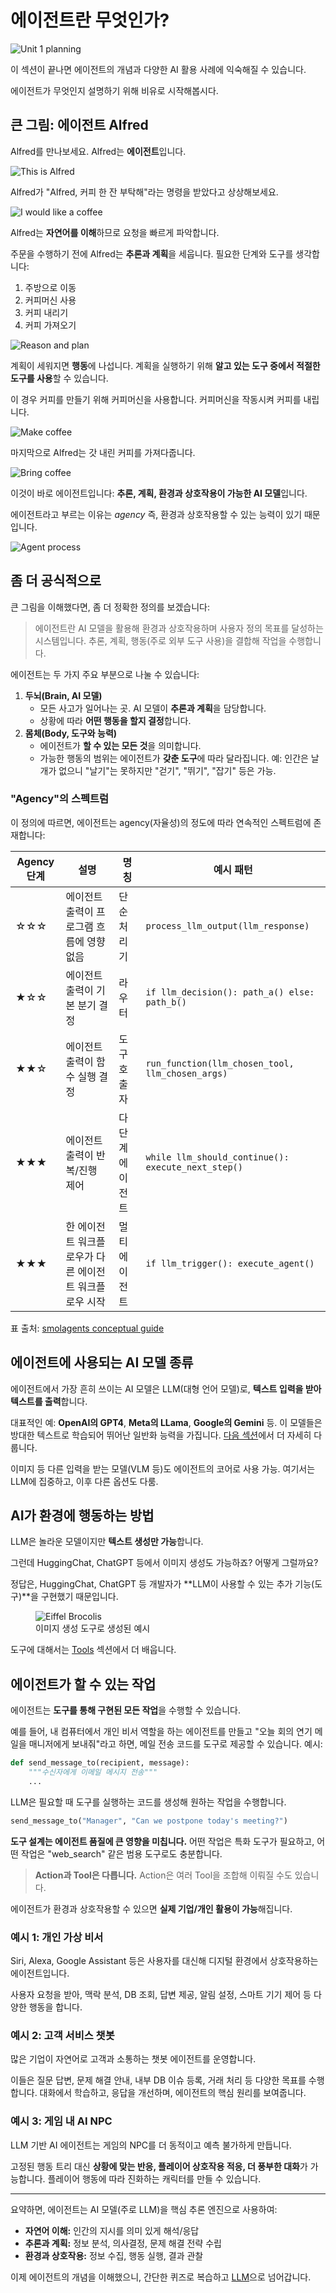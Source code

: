 # 에이전트란 무엇인가?

<img src="https://huggingface.co/datasets/agents-course/course-images/resolve/main/en/unit1/whiteboard-no-check.jpg" alt="Unit 1 planning"/>

이 섹션이 끝나면 에이전트의 개념과 다양한 AI 활용 사례에 익숙해질 수 있습니다.

에이전트가 무엇인지 설명하기 위해 비유로 시작해봅시다.

## 큰 그림: 에이전트 Alfred

Alfred를 만나보세요. Alfred는 **에이전트**입니다.

<img src="https://huggingface.co/datasets/agents-course/course-images/resolve/main/en/unit1/this-is-alfred.jpg" alt="This is Alfred"/>

Alfred가 "Alfred, 커피 한 잔 부탁해"라는 명령을 받았다고 상상해보세요.

<img src="https://huggingface.co/datasets/agents-course/course-images/resolve/main/en/unit1/coffee-please.jpg" alt="I would like a coffee"/>

Alfred는 **자연어를 이해**하므로 요청을 빠르게 파악합니다.

주문을 수행하기 전에 Alfred는 **추론과 계획**을 세웁니다. 필요한 단계와 도구를 생각합니다:

1. 주방으로 이동
2. 커피머신 사용
3. 커피 내리기
4. 커피 가져오기

<img src="https://huggingface.co/datasets/agents-course/course-images/resolve/main/en/unit1/reason-and-plan.jpg" alt="Reason and plan"/>

계획이 세워지면 **행동**에 나섭니다. 계획을 실행하기 위해 **알고 있는 도구 중에서 적절한 도구를 사용**할 수 있습니다.

이 경우 커피를 만들기 위해 커피머신을 사용합니다. 커피머신을 작동시켜 커피를 내립니다.

<img src="https://huggingface.co/datasets/agents-course/course-images/resolve/main/en/unit1/make-coffee.jpg" alt="Make coffee"/>

마지막으로 Alfred는 갓 내린 커피를 가져다줍니다.

<img src="https://huggingface.co/datasets/agents-course/course-images/resolve/main/en/unit1/bring-coffee.jpg" alt="Bring coffee"/>

이것이 바로 에이전트입니다: **추론, 계획, 환경과 상호작용이 가능한 AI 모델**입니다.

에이전트라고 부르는 이유는 _agency_ 즉, 환경과 상호작용할 수 있는 능력이 있기 때문입니다.

<img src="https://huggingface.co/datasets/agents-course/course-images/resolve/main/en/unit1/process.jpg" alt="Agent process"/>

## 좀 더 공식적으로

큰 그림을 이해했다면, 좀 더 정확한 정의를 보겠습니다:

> 에이전트란 AI 모델을 활용해 환경과 상호작용하며 사용자 정의 목표를 달성하는 시스템입니다. 추론, 계획, 행동(주로 외부 도구 사용)을 결합해 작업을 수행합니다.

에이전트는 두 가지 주요 부분으로 나눌 수 있습니다:

1. **두뇌(Brain, AI 모델)**
   - 모든 사고가 일어나는 곳. AI 모델이 **추론과 계획**을 담당합니다.
   - 상황에 따라 **어떤 행동을 할지 결정**합니다.
2. **몸체(Body, 도구와 능력)**
   - 에이전트가 **할 수 있는 모든 것**을 의미합니다.
   - 가능한 행동의 범위는 에이전트가 **갖춘 도구**에 따라 달라집니다. 예: 인간은 날개가 없으니 "날기"는 못하지만 "걷기", "뛰기", "잡기" 등은 가능.

### "Agency"의 스펙트럼

이 정의에 따르면, 에이전트는 agency(자율성)의 정도에 따라 연속적인 스펙트럼에 존재합니다:

| Agency 단계 | 설명 | 명칭 | 예시 패턴 |
| --- | --- | --- | --- |
| ☆☆☆ | 에이전트 출력이 프로그램 흐름에 영향 없음 | 단순 처리기 | `process_llm_output(llm_response)` |
| ★☆☆ | 에이전트 출력이 기본 분기 결정 | 라우터 | `if llm_decision(): path_a() else: path_b()` |
| ★★☆ | 에이전트 출력이 함수 실행 결정 | 도구 호출자 | `run_function(llm_chosen_tool, llm_chosen_args)` |
| ★★★ | 에이전트 출력이 반복/진행 제어 | 다단계 에이전트 | `while llm_should_continue(): execute_next_step()` |
| ★★★ | 한 에이전트 워크플로우가 다른 에이전트 워크플로우 시작 | 멀티 에이전트 | `if llm_trigger(): execute_agent()` |

표 출처: [smolagents conceptual guide](https://huggingface.co/docs/smolagents/conceptual_guides/intro_agents)

## 에이전트에 사용되는 AI 모델 종류

에이전트에서 가장 흔히 쓰이는 AI 모델은 LLM(대형 언어 모델)로, **텍스트 입력을 받아 텍스트를 출력**합니다.

대표적인 예: **OpenAI의 GPT4**, **Meta의 LLama**, **Google의 Gemini** 등. 이 모델들은 방대한 텍스트로 학습되어 뛰어난 일반화 능력을 가집니다. [다음 섹션](what-are-llms)에서 더 자세히 다룹니다.

<Tip>
이미지 등 다른 입력을 받는 모델(VLM 등)도 에이전트의 코어로 사용 가능. 여기서는 LLM에 집중하고, 이후 다른 옵션도 다룸.
</Tip>

## AI가 환경에 행동하는 방법

LLM은 놀라운 모델이지만 **텍스트 생성만 가능**합니다.

그런데 HuggingChat, ChatGPT 등에서 이미지 생성도 가능하죠? 어떻게 그럴까요?

정답은, HuggingChat, ChatGPT 등 개발자가 **LLM이 사용할 수 있는 추가 기능(도구)**을 구현했기 때문입니다.

<figure>
<img src="https://huggingface.co/datasets/agents-course/course-images/resolve/main/en/unit1/eiffel_brocolis.jpg" alt="Eiffel Brocolis"/>
<figcaption>이미지 생성 도구로 생성된 예시</figcaption>
</figure>

도구에 대해서는 [Tools](tools) 섹션에서 더 배웁니다.

## 에이전트가 할 수 있는 작업

에이전트는 **도구를 통해 구현된 모든 작업**을 수행할 수 있습니다.

예를 들어, 내 컴퓨터에서 개인 비서 역할을 하는 에이전트를 만들고 "오늘 회의 연기 메일을 매니저에게 보내줘"라고 하면, 메일 전송 코드를 도구로 제공할 수 있습니다. 예시:

```python
def send_message_to(recipient, message):
    """수신자에게 이메일 메시지 전송"""
    ...
```

LLM은 필요할 때 도구를 실행하는 코드를 생성해 원하는 작업을 수행합니다.

```python
send_message_to("Manager", "Can we postpone today's meeting?")
```

**도구 설계는 에이전트 품질에 큰 영향을 미칩니다.** 어떤 작업은 특화 도구가 필요하고, 어떤 작업은 "web_search" 같은 범용 도구로도 충분합니다.

> **Action과 Tool은 다릅니다.** Action은 여러 Tool을 조합해 이뤄질 수도 있습니다.

에이전트가 환경과 상호작용할 수 있으면 **실제 기업/개인 활용이 가능**해집니다.

### 예시 1: 개인 가상 비서

Siri, Alexa, Google Assistant 등은 사용자를 대신해 디지털 환경에서 상호작용하는 에이전트입니다.

사용자 요청을 받아, 맥락 분석, DB 조회, 답변 제공, 알림 설정, 스마트 기기 제어 등 다양한 행동을 합니다.

### 예시 2: 고객 서비스 챗봇

많은 기업이 자연어로 고객과 소통하는 챗봇 에이전트를 운영합니다.

이들은 질문 답변, 문제 해결 안내, 내부 DB 이슈 등록, 거래 처리 등 다양한 목표를 수행합니다. 대화에서 학습하고, 응답을 개선하며, 에이전트의 핵심 원리를 보여줍니다.

### 예시 3: 게임 내 AI NPC

LLM 기반 AI 에이전트는 게임의 NPC를 더 동적이고 예측 불가하게 만듭니다.

고정된 행동 트리 대신 **상황에 맞는 반응, 플레이어 상호작용 적응, 더 풍부한 대화**가 가능합니다. 플레이어 행동에 따라 진화하는 캐릭터를 만들 수 있습니다.

---

요약하면, 에이전트는 AI 모델(주로 LLM)을 핵심 추론 엔진으로 사용하여:

- **자연어 이해:** 인간의 지시를 의미 있게 해석/응답
- **추론과 계획:** 정보 분석, 의사결정, 문제 해결 전략 수립
- **환경과 상호작용:** 정보 수집, 행동 실행, 결과 관찰

이제 에이전트의 개념을 이해했으니, 간단한 퀴즈로 복습하고 [LLM](what-are-llms)으로 넘어갑니다. 